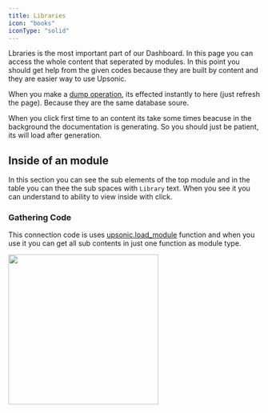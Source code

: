 ```yaml
---
title: Libraries
icon: "books"
iconType: "solid"
---
```



Lbraries is the most important part of our Dashboard. In this page you can access the whole content that seperated by modules. In this point you should get help from the given codes because they are built by content and they are easier way to use Upsonic.

When you make a [dump operation](/client/using/dump), its effected instantly to here (just refresh the page). Because they are the same database soure.

<Note>When you click first time to an content its take some times beacuse in the background the documentation is generating. So you should just be patient, its will load after generation.</Note>



## Inside of an module

In this section you can see the sub elements of the top module and in the table you can thee the sub spaces with `Library` text. When you see it you can understand to ability to view inside with click. 

### Gathering Code

This connection code is uses [upsonic.load_module](/client/using/load#upsonic-load-module) function and when you use it you can get all sub contents in just one function as module type.



<img  style="height: 300px;" src="/images/libraries_with_info.svg" />
